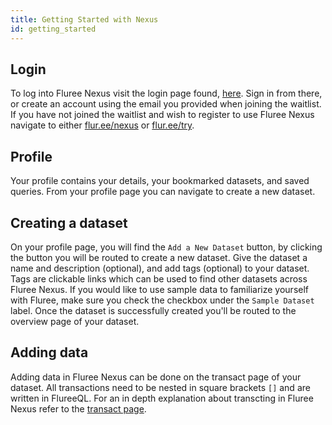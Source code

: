 ```yaml
---
title: Getting Started with Nexus
id: getting_started
---
```


## Login

To log into Fluree Nexus visit the login page found, [here](https://dev.flur.ee/). Sign in from there, or create an account using the email you provided
when joining the waitlist. If you have not joined the waitlist and wish to register to use Fluree Nexus navigate to either [flur.ee/nexus](http://www.flur.ee/nexus) or [flur.ee/try](http://www.flur.ee/try).

## Profile

Your profile contains your details, your bookmarked datasets, and saved queries. From your profile page you can navigate to create a new dataset.

## Creating a dataset

On your profile page, you will find the `Add a New Dataset` button, by clicking the button you will be routed to create a new dataset. Give the dataset a name and description (optional), and add tags (optional) to your dataset.
Tags are clickable links which can be used to find other datasets across Fluree Nexus. If you would like to use sample data to familiarize yourself with Fluree, make sure you check the checkbox under the `Sample Dataset` label. Once the dataset is successfully created you'll be routed to the overview page of your dataset.

## Adding data

Adding data in Fluree Nexus can be done on the transact page of your dataset. All transactions need to be nested in square brackets `[]` and are written in FlureeQL.
For an in depth explanation about transcting in Fluree Nexus refer to the [transact page](https://developers.flur.ee/docs/nexus/dataset-pages/transact/).
